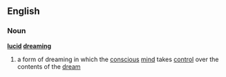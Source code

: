 ==English==
===Noun===
{{wikipedia}}
'''[[lucid]] [[dreaming]]'''
# a form of dreaming in which the [[conscious]] [[mind]] takes [[control]] over the contents of the [[dream]]